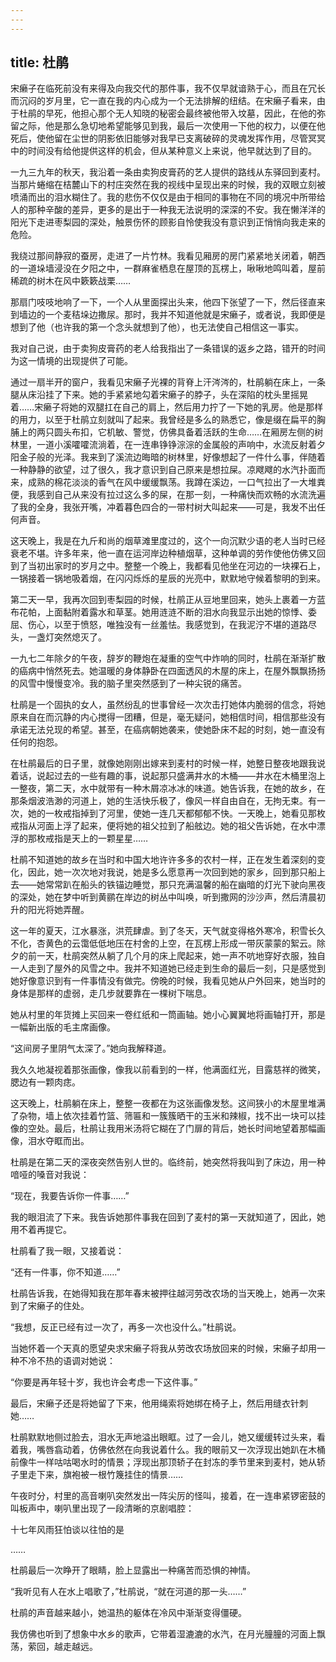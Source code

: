 ```yaml
---
---
---
```

title: 杜鹃
---




宋癞子在临死前没有来得及向我交代的那件事，我不仅早就谙熟于心，而且在冗长而沉闷的岁月里，它一直在我的内心成为一个无法排解的纽结。在宋癞子看来，由于杜鹃的早死，他担心那个无人知晓的秘密会最终被他带入坟墓，因此，在他的弥留之际，他是那么急切地希望能够见到我，最后一次使用一下他的权力，以便在他死后，使他留在尘世的阴影依旧能够对我早已支离破碎的灵魂发挥作用，尽管冥冥中的时间没有给他提供这样的机会，但从某种意义上来说，他早就达到了目的。

一九三九年的秋天，我沿着一条由卖狗皮膏药的艺人提供的路线从东驿回到麦村。当那片蜷缩在桔麓山下的村庄突然在我的视线中呈现出来的时候，我的双眼立刻被喷涌而出的泪水糊住了。我的悲伤不仅仅是由于相同的事物在不同的境况中所带给人的那种辛酸的差异，更多的是出于一种我无法说明的深深的不安。我在懒洋洋的阳光下走进枣梨园的深处，触景伤怀的顾影自怜使我没有意识到正悄悄向我走来的危险。

我绕过那间静寂的蚕房，走进了一片竹林。我看见厢房的房门紧紧地关闭着，朝西的一道垛墙浸没在夕阳之中，一群麻雀栖息在屋顶的瓦楞上，啾啾地鸣叫着，屋前稀疏的树木在风中簌簌战栗……

那扇门吱吱地响了一下，一个人从里面探出头来，他四下张望了一下，然后径直来到墙边的一个麦秸垛边撒尿。那时，我并不知道他就是宋癞子，或者说，我即便是想到了他（也许我的第一个念头就想到了他），也无法使自己相信这一事实。

我对自己说，由于卖狗皮膏药的老人给我指出了一条错误的返乡之路，错开的时间为这一情境的出现提供了可能。

通过一扇半开的窗户，我看见宋癞子光裸的背脊上汗涔涔的，杜鹃躺在床上，一条腿从床沿挂了下来。她的手紧紧地勾着宋癞子的脖子，头在深陷的枕头里摇晃着……宋癞子将她的双腿扛在自己的肩上，然后用力拧了一下她的乳房。他是那样的用力，以至于杜鹃立刻就叫了起来。我曾经是多么的熟悉它，像是缀在扁平的胸脯上的两只圆头布扣，它机敏、警觉，仿佛具备着活跃的生命……在厢房左侧的树林里，一道小溪嚯嚯流淌着，在一连串铮铮淙淙的金属般的声响中，水流反射着夕阳金子般的光泽。我来到了溪流边晦暗的树林里，好像想起了一件什么事，伴随着一种静静的欲望，过了很久，我才意识到自己原来是想拉屎。凉飕飕的水汽扑面而来，成熟的棉花淡淡的香气在风中缓缓飘荡。我蹲在溪边，一口气拉出了一大堆粪便，我感到自己从来没有拉过这么多的屎，在那一刻，一种痛快而欢畅的水流洗遍了我的全身，我张开嘴，冲着暮色四合的一带村树大叫起来——可是，我发不出任何声音。

这天晚上，我是在九斤和尚的烟草滩里度过的，这个一向沉默少语的老人当时已经衰老不堪。许多年来，他一直在运河岸边种植烟草，这种单调的劳作使他仿佛又回到了当初出家时的岁月之中。整整一个晚上，我都看见他坐在河边的一块裸石上，一锅接着一锅地吸着烟，在闪闪烁烁的星辰的光亮中，默默地守候着黎明的到来。

第二天一早，我再次回到枣梨园的时候，杜鹃正从豆地里回来，她头上裹着一方蓝布花帕，上面黏附着露水和草茎。她用涟涟不断的泪水向我显示出她的惊悸、委屈、伤心，以至于愤怒，唯独没有一丝羞怯。我感觉到，在我泥泞不堪的道路尽头，一盏灯突然熄灭了。

一九七二年除夕的午夜，辞岁的鞭炮在凝重的空气中炸响的同时，杜鹃在渐渐扩散的癌病中悄然死去。她温暖的身体静卧在四面透风的木屋的床上，在屋外飘飘扬扬的风雪中慢慢变冷。我的脑子里突然感到了一种尖锐的痛苦。

杜鹃是一个固执的女人，虽然纷乱的世事曾经一次次击打她体内脆弱的信念，将她原来自在而沉静的内心搅得一团糟，但是，毫无疑问，她相信时间，相信那些没有承诺无法兑现的希望。甚至，在癌病朝她袭来，使她卧床不起的时刻，她一直没有任何的抱怨。

在杜鹃最后的日子里，就像她刚刚出嫁来到麦村的时候一样，她整日整夜地跟我说着话，说起过去的一些有趣的事，说起那只盛满井水的木桶——井水在木桶里泡上一整夜，第二天，水中就带有一种木屑凉冰冰的味道。她告诉我，在她的故乡，在那条烟波浩渺的河道上，她的生活快乐极了，像风一样自由自在，无拘无束。有一次，她的一枚戒指掉到了河里，使她一连几天都郁郁不快。一天晚上，她看见那枚戒指从河面上浮了起来，便将她的祖父拉到了船舷边。她的祖父告诉她，在水中漂浮的那枚戒指是天上的一颗星星……

杜鹃不知道她的故乡在当时和中国大地许许多多的农村一样，正在发生着深刻的变化，因此，她一次次地对我说，她是多么愿意再一次回到她的家乡，回到那只船上去——她常常趴在船头的铁锚边睡觉，那只充满温馨的船在幽暗的灯光下驶向黑夜的深处，她在梦中听到黄鹂在岸边的树丛中叫唤，听到撒网的沙沙声，然后清晨初升的阳光将她弄醒。

这一年的夏天，江水暴涨，洪荒肆虐。到了冬天，天气就变得格外寒冷，积雪长久不化，杏黄色的云霭低低地压在村舍的上空，在瓦楞上形成一带灰蒙蒙的絮云。除夕的前一天，杜鹃突然从躺了几个月的床上爬起来，她一声不吭地穿好衣服，独自一人走到了屋外的风雪之中。我并不知道她已经走到生命的最后一刻，只是感觉到她好像意识到有一件事情没有做完。傍晚的时候，我看见她从户外回来，她当时的身体是那样的虚弱，走几步就要靠在一棵树下喘息。

她从村里的年货摊上买回来一卷红纸和一筒画轴。她小心翼翼地将画轴打开，那是一幅新出版的毛主席画像。

“这间房子里阴气太深了。”她向我解释道。

我久久地凝视着那张画像，像我以前看到的一样，他满面红光，目露慈祥的微笑，腮边有一颗肉痣。

这天晚上，杜鹃躺在床上，整整一夜都在为这张画像发愁。这间狭小的木屋里堆满了杂物，墙上依次挂着竹篮、筛匾和一簇簇晒干的玉米和辣椒，找不出一块可以挂像的空处。最后，杜鹃让我用米汤将它糊在了门扉的背后，她长时间地望着那幅画像，泪水夺眶而出。

杜鹃是在第二天的深夜突然告别人世的。临终前，她突然将我叫到了床边，用一种喑哑的嗓音对我说：

“现在，我要告诉你一件事……”

我的眼泪流了下来。我告诉她那件事我在回到了麦村的第一天就知道了，因此，她用不着再提它。

杜鹃看了我一眼，又接着说：

“还有一件事，你不知道……”

杜鹃告诉我，在她得知我在那年春末被押往越河劳改农场的当天晚上，她再一次来到了宋癞子的住处。

“我想，反正已经有过一次了，再多一次也没什么。”杜鹃说。

当她怀着一个天真的愿望央求宋癞子将我从劳改农场放回来的时候，宋癞子却用一种不冷不热的语调对她说：

“你要是再年轻十岁，我也许会考虑一下这件事。”

最后，宋癞子还是将她留了下来，他用绳索将她绑在椅子上，然后用缝衣针刺她……

杜鹃默默地侧过脸去，泪水无声地溢出眼眶。过了一会儿，她又缓缓转过头来，看着我，嘴唇翕动着，仿佛依然在向我说着什么。我的眼前又一次浮现出她趴在木桶前像牛一样咕咕喝水时的情景；浮现出那顶轿子在封冻的季节里来到麦村，她从轿子里走下来，旗袍被一根竹篾挂住的情景……

午夜时分，村里的高音喇叭突然发出一阵尖厉的怪叫，接着，在一连串紧锣密鼓的叫板声中，喇叭里出现了一段清晰的京剧唱腔：

十七年风雨狂怕谈以往怕的是

……

杜鹃最后一次睁开了眼睛，脸上显露出一种痛苦而恐惧的神情。

“我听见有人在水上唱歌了，”杜鹃说，“就在河道的那一头……”

杜鹃的声音越来越小，她温热的躯体在冷风中渐渐变得僵硬。

我仿佛也听到了想象中水乡的歌声，它带着湿漉漉的水汽，在月光朣朣的河面上飘荡，萦回，越走越远。